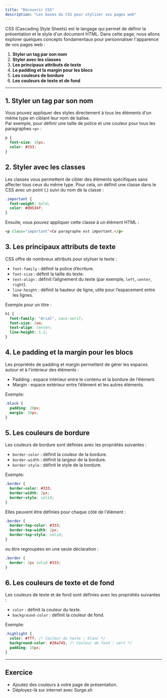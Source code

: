 ```yaml
---
title: "Découvrir CSS"
description: "Les bases du CSS pour styliser vos pages web"
---
```


CSS (Cascading Style Sheets) est le langage qui permet de définir la présentation et le style d'un document HTML. Dans cette page, nous allons explorer quelques concepts fondamentaux pour personnaliser l'apparence de vos pages web :

1. **Styler un tag par son nom**
2. **Styler avec les classes**
3. **Les principaux attributs de texte**
4. **Le padding et la margin pour les blocs**
5. **Les couleurs de bordure**
6. **Les couleurs de texte et de fond**

---

## 1. Styler un tag par son nom

Vous pouvez appliquer des styles directement à tous les éléments d'un même type en ciblant leur nom de balise.  
Par exemple, pour définir une taille de police et une couleur pour tous les paragraphes `<p>` :

```css
p {
  font-size: 16px;
  color: #333;
}
```

## 2. Styler avec les classes

Les classes vous permettent de cibler des éléments spécifiques sans affecter tous ceux du même type.
Pour cela, on définit une classe dans le CSS avec un point (.) suivi du nom de la classe :

```css
.important {
  font-weight: bold;
  color: #d9534f;
}
```

Ensuite, vous pouvez appliquer cette classe à un élément HTML :

```html
<p class="important">Ce paragraphe est important.</p>
```

## 3. Les principaux attributs de texte

CSS offre de nombreux attributs pour styliser le texte :

- `font-family` : définit la police d’écriture.
- `font-size` : définit la taille du texte.
- `text-align` : définit l’alignement du texte (par exemple, `left`, `center`, `right`).
- `line-height` : définit la hauteur de ligne, utile pour l’espacement entre les lignes.

Exemple pour un titre :

```css
h1 {
  font-family: "Arial", sans-serif;
  font-size: 2em;
  text-align: center;
  line-height: 1.2;
}
```

## 4. Le padding et la margin pour les blocs

Les propriétés de padding et margin permettent de gérer les espaces autour et à l’intérieur des éléments :

- Padding : espace intérieur entre le contenu et la bordure de l’élément.
- Margin : espace extérieur entre l’élément et les autres éléments.

Exemple:

```css
.block {
  padding: 20px;
  margin: 10px;
}
```

## 5. Les couleurs de bordure

Les couleurs de bordure sont définies avec les propriétés suivantes :

- `border-color` : définit la couleur de la bordure.
- `border-width` : définit la largeur de la bordure.
- `border-style` : définit le style de la bordure.

Exemple:

```css
.border {
  border-color: #333;
  border-width: 2px;
  border-style: solid;
}
```

Elles peuvent être définies pour chaque côté de l'élément :

```css
.border {
  border-top-color: #333;
  border-top-width: 2px;
  border-top-style: solid;
}
```

ou être regroupées en une seule déclaration :

```css
.border {
  border: 2px solid #333;
}
```

## 6. Les couleurs de texte et de fond

Les couleurs de texte et de fond sont définies avec les propriétés suivantes :

- `color` : définit la couleur du texte.
- `background-color` : définit la couleur de fond.

Exemple:

```css
.highlight {
  color: #fff; /* Couleur du texte : blanc */
  background-color: #28a745; /* Couleur de fond : vert */
  padding: 10px;
}
```

---

## Exercice

- Ajoutez des couleurs à votre page de présentation.
- Déployez-là sur internet avec Surge.sh
